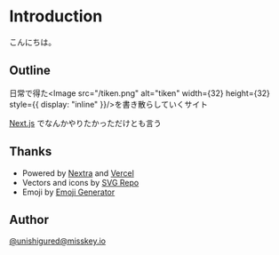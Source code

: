 
# Introduction

こんにちは。

## Outline

日常で得た<Image src="/tiken.png" alt="tiken" width={32} height={32} style={{ display: "inline" }}/>を書き散らしていくサイト

[Next.js](https://nextjs.org/) でなんかやりたかっただけとも言う

## Thanks

- Powered by [Nextra](https://nextra.site/) and [Vercel](https://vercel.com/)
- Vectors and icons by [SVG Repo](https://www.svgrepo.com)
- Emoji by [Emoji Generator](https://emoji-gen.ninja/)

## Author

[@unishigured@misskey.io](https://misskey.io/@unishigured)
